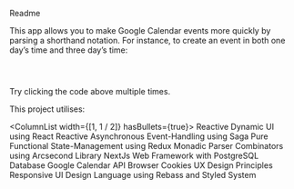 
<Heading variant="h2" mt="3">Readme</Heading>

<Divider color="text" mb="4" />

This app allows you to make Google Calendar events more quickly by parsing a shorthand notation. For instance, to create an event in both one day’s time and three day’s time:

<Code type="pre">
    <HistoryItem title="d, 3d buy some bananas" />
</Code>

Try clicking the code above multiple times.

<Heading variant="h2" mt="4">This project utilises:</Heading>

<ColumnList width={[1, 1 / 2]} hasBullets={true}>
    <span>
        Reactive Dynamic UI using React
    </span>
    <span>
        Reactive Asynchronous Event-Handling using Saga
    </span>
    <span>
        Pure Functional State-Management using Redux
    </span>
    <span>
        Monadic Parser Combinators using Arcsecond Library
    </span>
    <span>
        NextJs Web Framework with PostgreSQL Database
    </span>
    <span>
        Google Calendar API
    </span>
    <span>
        Browser Cookies
    </span>
    <span>
        UX Design Principles
    </span>
    <span>
        Responsive UI Design Language using Rebass and Styled System
    </span>
</ColumnList>
